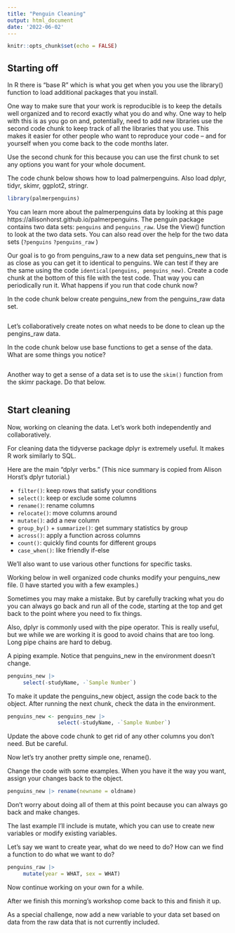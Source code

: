 ```yaml
---
title: "Penguin Cleaning"
output: html_document
date: '2022-06-02'
---
```

```r
knitr::opts_chunk$set(echo = FALSE)
```
## Starting off

In R there is "base R" which is what you get when you
you use the library() function to load additional
packages that you install.  

One way to make sure that your work is reproducible is
to keep the details well organized and to record
exactly what you do and why.  One way to help with this
is as you go on and, potentially, need to add new libraries
use the second code chunk to keep track of 
all the libraries that you use.  This makes it 
easier for other people who want to reproduce your
code -- and for yourself when you come back to the
code months later. 

Use the second chunk for this because you can
use the first chunk to set any options you want
for your whole document. 

The code chunk below shows how to load palmerpenguins.
Also load dplyr, tidyr, skimr, ggplot2, stringr.

```r
library(palmerpenguins)

```

You can learn more about the palmerpenguins
data by looking at this page https://allisonhorst.github.io/palmerpenguins.
The penguin package contains two data sets:
`penguins` and `penguins_raw`.  Use the View() 
function to look at the two data sets. You can also
read over the help for the two data sets (`?penguins` `?penguins_raw`  )

Our goal is to go from penguins_raw to a new 
data set penguins_new that is as close as you can get it 
to identical to penguins.   We can test if they
are the same using the code `identical(penguins, penguins_new)`. Create a code chunk at the bottom
of this file with the test code. That way you
can periodically run it.   What happens if you run
that code chunk now?

In the code chunk below create penguins_new from
the penguins_raw data set.

```r

```


Let's collaboratively create notes on what 
needs to be done to clean up the pengins_raw data.  

In the code chunk below use base functions to get
a sense of the data.  What are some things you notice?


```r

```

Another way to get a sense of a data set is to use
the `skim()` function from the skimr package.
Do that below.

```r

```

## Start cleaning

Now, working on cleaning the data.  Let's work both
independently and collaboratively. 

For cleaning data the tidyverse package dplyr is
extremely useful.  It makes R work similarly to 
SQL.

Here are the main "dplyr verbs." (This nice
summary is copied from Alison Horst's dplyr tutorial.) 

- `filter()`: keep rows that satisfy your conditions
- `select()`: keep or exclude some columns
- `rename()`: rename columns
- `relocate()`: move columns around
- `mutate()`: add a new column
- `group_by()` + `summarize()`: get summary statistics by group
- `across()`: apply a function across columns
- `count()`: quickly find counts for different groups
- `case_when()`: like friendly if-else

We'll also want to use various other functions for 
specific tasks.

Working below in well organized code chunks modify
your penguins_new file.  (I have started you with
a few examples.)

Sometimes you may make a mistake. But by carefully
tracking what you do you can always go back
and run all of the code, starting at the top
and get back to the point where you need to fix 
things. 

Also, dplyr is commonly used with the pipe operator.
This is really useful, but we while we are working
it is good to avoid chains that are too long. Long
pipe chains are hard to debug.

A piping example. Notice that penguins_new
in the environment doesn't change. 

```r
penguins_new |> 
     select(-studyName, -`Sample Number`)  
```

To make it update the penguins_new object, assign
the code back to the object. After running
the next chunk, check the data in the environment.


```r
penguins_new <- penguins_new |> 
                select(-studyName, -`Sample Number`) 
```
Update the above code chunk to get rid of any other
columns you don't need.  But be careful.

Now let's try another pretty simple one, rename().

Change the code with some examples. When you 
have it the way you want, assign your changes
back to the object.

```r
penguins_new |> rename(newname = oldname)
```

Don't worry about doing all of them at this 
point because you can always go back and make
changes.

The last example I'll include is mutate, which
you can use to create new variables or modify
existing variables.

Let's say we want to create year, what do we
need to do? How can we find a function to do 
what we want to do?

```r
penguins_raw |>  
     mutate(year = WHAT, sex = WHAT)
```

Now continue working on your own for a while.

After we finish this morning's workshop come back
to this and finish it up. 

As a special challenge, now add a new variable
to your data set based on data from the raw data that
is not currently included. 
